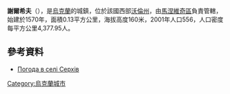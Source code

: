 {{coord|51|27|21|N|25|35|51|E|scale:30000|display=title}}

'''謝爾希夫'''（{{lang-uk|Серхів}}），是[[烏克蘭|烏克蘭]]的城鎮，位於該國西部[[沃倫州|沃倫州]]，由[[馬涅維奇區|馬涅維奇區]]負責管轄，始建於1570年，面積0.13平方公里，海拔高度160米，2001年人口556，人口密度每平方公里4,377.95人。

==參考資料==
* [http://weather.in.ua/ua/volynskaja/23747 Погода в селі Серхів]{{Wayback|url=http://weather.in.ua/ua/volynskaja/23747 |date=20160305215232 }}

{{Ukraine-geo-stub}}
[[Category:烏克蘭城市|Category:烏克蘭城市]]